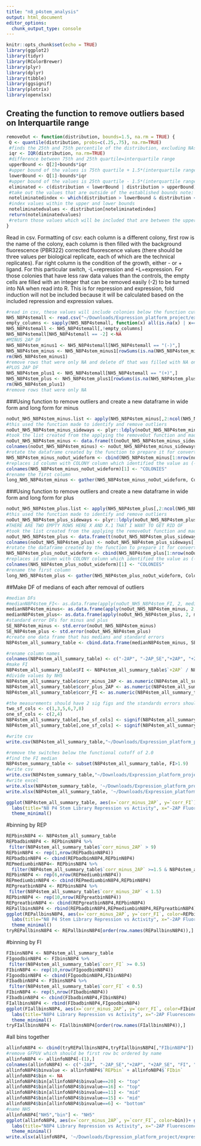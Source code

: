 ```yaml
---
title: "n8_p4stem_analysis"
output: html_document
editor_options: 
  chunk_output_type: console
---
```


```r
knitr::opts_chunk$set(echo = TRUE)
library(ggplot2)
library(tidyr)
library(RColorBrewer)
library(plyr)
library(dplyr)
library(tibble)
library(ggsignif)
library(plotrix)
library(openxlsx)
```

## Creating the function to remove outliers based on Interquartile range
```r
removeOut <- function(distribution, bounds=1.5, na.rm = TRUE) {
 Q <- quantile(distribution, probs=c(.25,.75), na.rm=TRUE) 
 #finds the 25th and 75th percentile of the distribution, excluding NAs
 iqr <- IQR(distribution, na.rm=TRUE)
 #difference between 75th and 25th quartile=interquartile range
 upperBound <- Q[2]+bounds*iqr
 #upper bound of the values is 75th quartile + 1.5*(interquartile range) note: that 1.5 can be varied by changing bound
 lowerBound <- Q[1]-bounds*iqr
 #upper bound of the values is 25th quartile - 1.5*(interquartile range)
 eliminated <- c(distribution < lowerBound | distribution > upperBound)
 #take out the values that are outside of the established bounds note: that 1.5 can be varied by changing bound
 noteliminatedindex <- which(distribution > lowerBound & distribution < upperBound)
 #index values within the upper and lower bounds
 noteliminatedvalues <- distribution[noteliminatedindex]
 return(noteliminatedvalues)
 #return those values which will be included that are between the upper and lower bounds 
}
```

Read in csv.
Formatting of csv: each column is a different colony, first row is the name of the colony, each column is then filled with the background fluorescence (PBR322) corrected fluorescence values (there should be three values per biological replicate, each of which are the technical replicates). Far right column is the condition of the growth, either - or + ligand. For this particular switch, -L=repression and +L=expression. For those colonies that have less raw data values than the controls, the empty cells are filled with an integer that can be removed easily (-2) to be turned into NA when read into R. 
This is for repression and expression, fold induction will not be included because it will be calculated based on the included repression and expression values.
```r
#read in csv, these values will include colonies below the function cut off which has been defined here as 2.0
NH5_N8P4stemall <- read.csv("~/Downloads/Expression_platform_project/expression_platform_files/stem8_library_data.csv", header=T)
empty_columns <- sapply(NH5_N8P4stemall, function(x) all(is.na(x) | x==""))
NH5_N8P4stemall <- NH5_N8P4stemall[,!empty_columns]
NH5_N8P4stemall[NH5_N8P4stemall == -2] <-NA
#MINUS 2AP DF
NH5_N8P4stem_minus1 <- NH5_N8P4stemall[NH5_N8P4stemall == "(-)",]
NH5_N8P4stem_minus <- NH5_N8P4stem_minus1[rowSums(is.na(NH5_N8P4stem_minus1)) !=ncol(NH5_N8P4stem_minus1),]
rm(NH5_N8P4stem_minus1)
#remove rows that were only NA and delete df that was filled with NA only columns
#PLUS 2AP DF
NH5_N8P4stem_plus1 <- NH5_N8P4stemall[NH5_N8P4stemall == "(+)",]
NH5_N8P4stem_plus <- NH5_N8P4stem_plus1[rowSums(is.na(NH5_N8P4stem_plus1)) !=ncol(NH5_N8P4stem_plus1),]
rm(NH5_N8P4stem_plus1)
#remove rows that were only NA 
```

###Using function to remove outliers and create a new dataframe in wide form and long form for minus
```r
noOut_NH5_N8P4stem_minus.list <- apply(NH5_N8P4stem_minus[,2:ncol(NH5_N8P4stem_minus)], 2, removeOut, na.rm=TRUE)
#this used the function made to identify and remove outliers 
noOut_NH5_N8P4stem_minus_sideways <- plyr::ldply(noOut_NH5_N8P4stem_minus.list, rbind)
#took the list created from the applying the removeOut function and made it into a dataframe 
noOut_NH5_N8P4stem_minus <- data.frame(t(noOut_NH5_N8P4stem_minus_sideways[-1]))
colnames(noOut_NH5_N8P4stem_minus) <- noOut_NH5_N8P4stem_minus_sideways[,1]
#rotate the dataframe created by the function to prepare it for converting to long form 
NH5_N8P4stem_minus_noOut_wideform <- cbind(NH5_N8P4stem_minus[1:nrow(noOut_NH5_N8P4stem_minus),1], noOut_NH5_N8P4stem_minus[,1:ncol(noOut_NH5_N8P4stem_minus)])
#replaces id column with COLONY column which identified the value as (-) or (+)
colnames(NH5_N8P4stem_minus_noOut_wideform)[1] <- "COLONIES"
#rename the first column 
long_NH5_N8P4stem_minus <- gather(NH5_N8P4stem_minus_noOut_wideform, Colony_Name, Fluorescence, -COLONIES)
```

###Using function to remove outliers and create a new dataframe in wide form and long form for plus
```r

noOut_NH5_N8P4stem_plus.list <- apply(NH5_N8P4stem_plus[,2:ncol(NH5_N8P4stem_plus)], 2, removeOut, na.rm=TRUE)
#this used the function made to identify and remove outliers 
noOut_NH5_N8P4stem_plus_sideways <- plyr::ldply(noOut_NH5_N8P4stem_plus.list, rbind)
#THERE ARE TWO EMPTY ROWS HERE X AND X.1 THAT I WANT TO GET RID OF 
#took the list created from the applying the removeOut function and made it into a dataframe 
noOut_NH5_N8P4stem_plus <- data.frame(t(noOut_NH5_N8P4stem_plus_sideways[-1]))
colnames(noOut_NH5_N8P4stem_plus) <- noOut_NH5_N8P4stem_plus_sideways[,1]
#rotate the dataframe created by the function to prepare it for converting to long form 
NH5_N8P4stem_plus_noOut_wideform <- cbind(NH5_N8P4stem_plus[1:nrow(noOut_NH5_N8P4stem_plus),1], noOut_NH5_N8P4stem_plus[,1:ncol(noOut_NH5_N8P4stem_plus)])
#replaces id column with COLONY column which identified the value as (-) or (+)
colnames(NH5_N8P4stem_plus_noOut_wideform)[1] <- "COLONIES"
#rename the first column 
long_NH5_N8P4stem_plus <- gather(NH5_N8P4stem_plus_noOut_wideform, Colony_Name, Fluorescence, -COLONIES)
```

##Make DF of medians of each after removal of outliers 
```r
#median DFs
#medianN8P4stem_FI<- as.data.frame(apply(noOut_NH5_N8P4stem_FI, 2, median, na.rm=TRUE))
medianN8P4stem_minus<- as.data.frame(apply(noOut_NH5_N8P4stem_minus, 2, median, na.rm=TRUE))
medianN8P4stem_plus<- as.data.frame(apply(noOut_NH5_N8P4stem_plus, 2, median, na.rm=TRUE))
#standard error DFs for minus and plus
SE_N8P4stem_minus <- std.error(noOut_NH5_N8P4stem_minus)
SE_N8P4stem_plus <- std.error(noOut_NH5_N8P4stem_plus)
#create one data frame that has medians and standard errors
N8P4stem_all_summary_table <- cbind.data.frame(medianN8P4stem_minus, SE_N8P4stem_minus, medianN8P4stem_plus, SE_N8P4stem_plus)

#rename column names
colnames(N8P4stem_all_summary_table) <- c("-2AP", "-2AP_SE","+2AP", "+2AP_SE")
#make FI
N8P4stem_all_summary_table$FI <- N8P4stem_all_summary_table$`+2AP` / N8P4stem_all_summary_table$`-2AP`
#divide values by NH5
N8P4stem_all_summary_table$corr_minus_2AP <- as.numeric(N8P4stem_all_summary_table$'-2AP')/N8P4stem_all_summary_table[c("NH5"),c("-2AP")]
N8P4stem_all_summary_table$corr_plus_2AP <- as.numeric(N8P4stem_all_summary_table$'+2AP')/N8P4stem_all_summary_table[c("NH5"),c("+2AP")]
N8P4stem_all_summary_table$corr_FI <- as.numeric(N8P4stem_all_summary_table$FI)/N8P4stem_all_summary_table[c("NH5"),c("FI")]

#the measurements should have 2 sig figs and the standards errors should have 1 sig fig
two_sf_cols <- c(1,3,5,6,7,8)
one_sf_cols <- c(2,4)
N8P4stem_all_summary_table[,two_sf_cols] <- signif(N8P4stem_all_summary_table[,two_sf_cols],2)
N8P4stem_all_summary_table[,one_sf_cols] <- signif(N8P4stem_all_summary_table[,one_sf_cols],1)

#write csv
write.csv(N8P4stem_all_summary_table,"~/Downloads/Expression_platform_project/expression_platform_files/analysis/output_files/n8_P4stem/N8P4stem_all_summary_table.csv", row.names = TRUE)

#remove the switches below the functional cutoff of 2.0
#find the FI median
N8P4stem_summary_table <- subset(N8P4stem_all_summary_table, FI>1.9)
#write csv
write.csv(N8P4stem_summary_table,"~/Downloads/Expression_platform_project/expression_platform_files/analysis/output_files/n8_P4stem/N8P4stem_summary_table.csv", row.names = TRUE)
#write excel
write.xlsx(N8P4stem_summary_table, '~/Downloads/Expression_platform_project/expression_platform_files/analysis/output_files/n8_P4stem/N8P4stem_summary_table.xlsx', rowNames = TRUE)
write.xlsx(N8P4stem_all_summary_table, '~/Downloads/Expression_platform_project/expression_platform_files/analysis/output_files/n8_P4stem/N8P4stem_all_summary_table.xlsx', rowNames = TRUE)

ggplot(N8P4stem_all_summary_table, aes(x=`corr_minus_2AP`, y=`corr_FI`))+ geom_point(size=2, alpha=1, show.legend = FALSE)+
  labs(title="N8 P4 Stem Library Repression vs Activity", x="-2AP Fluorescence", y="Fold Induction")+
  theme_minimal()
```
#binning by REP
```r
REPbinsN8P4 <- N8P4stem_all_summary_table
REPbadbinN8P4 <- REPbinsN8P4 %>% 
 filter(N8P4stem_all_summary_table$`corr_minus_2AP` > 9)
REPbinN8P4 <- rep(1,nrow(REPbadbinN8P4))
REPbadbinN8P4 <- cbind(REPbadbinN8P4,REPbinN8P4)
REPmediumbinN8P4<- REPbinsN8P4 %>% 
  filter(N8P4stem_all_summary_table$`corr_minus_2AP` >=1.5 & N8P4stem_all_summary_table$`corr_minus_2AP` <=9)
REPbinN8P4 <- rep(6,nrow(REPmediumbinN8P4))
REPmediumbinN8P4 <- cbind(REPmediumbinN8P4,REPbinN8P4)
REPgreatbinN8P4 <- REPbinsN8P4 %>% 
 filter(N8P4stem_all_summary_table$`corr_minus_2AP` < 1.5)
REPbinN8P4 <- rep(10,nrow(REPgreatbinN8P4))
REPgreatbinN8P4 <- cbind(REPgreatbinN8P4,REPbinN8P4)
REPallbinsN8P4 <- rbind(REPbadbinN8P4,REPmediumbinN8P4,REPgreatbinN8P4)
ggplot(REPallbinsN8P4, aes(x=`corr_minus_2AP`, y=`corr_FI`, color=REPbinN8P4))+ geom_point(size=2, alpha=1, show.legend = FALSE)+
  labs(title="N8 P4 Stem Library Repression vs Activity", x="-2AP Fluorescence", y="Fold Induction")+
  theme_minimal()
tryREPallbinsN8P4 <- REPallbinsN8P4[order(row.names(REPallbinsN8P4)),]
```

#binning by FI
```r
FIbinsN8P4 <- N8P4stem_all_summary_table
FIgoodbinN8P4 <- FIbinsN8P4 %>% 
 filter(N8P4stem_all_summary_table$`corr_FI` >= 0.5)
FIbinN8P4 <- rep(10,nrow(FIgoodbinN8P4))
FIgoodbinN8P4 <- cbind(FIgoodbinN8P4,FIbinN8P4)
FIbadbinN8P4 <- FIbinsN8P4 %>% 
 filter(N8P4stem_all_summary_table$`corr_FI` < 0.5)
FIbinN8P4 <- rep(5,nrow(FIbadbinN8P4))
FIbadbinN8P4 <- cbind(FIbadbinN8P4,FIbinN8P4)
FIallbinsN8P4 <- rbind(FIbadbinN8P4,FIgoodbinN8P4)
ggplot(FIallbinsN8P4, aes(x=`corr_minus_2AP`, y=`corr_FI`, color=FIbinN8P4))+ geom_point(size=2, alpha=1, show.legend = FALSE)+
  labs(title="N8P4 Library Repression vs Activity", x="-2AP Fluorescence", y="Fold Induction")+
  theme_minimal()
tryFIallbinsN8P4 <- FIallbinsN8P4[order(row.names(FIallbinsN8P4)),]
```
#all bins together
```r
allinfoN8P4 <- cbind(tryREPallbinsN8P4,tryFIallbinsN8P4[,"FIbinN8P4"])
#remove GFPUV which should be first row bc ordered by name
allinfoN8P4 <- allinfoN8P4[-(1),]
colnames(allinfoN8P4) <- c("-2AP", "-2AP_SE","+2AP", "+2AP_SE", "FI", "corr_minus_2AP", "corr_plus_2AP", "corr_FI", "REPbin", "FIbin")
allinfoN8P4$binvalue <- allinfoN8P4$`REPbin` + allinfoN8P4$`FIbin`
allinfoN8P4$bin <- NA
allinfoN8P4$bin[allinfoN8P4$binvalue==20] <- "top"
allinfoN8P4$bin[allinfoN8P4$binvalue==16] <- "top"
allinfoN8P4$bin[allinfoN8P4$binvalue==11] <- "mid"
allinfoN8P4$bin[allinfoN8P4$binvalue==15] <- "mid"
allinfoN8P4$bin[allinfoN8P4$binvalue==6] <- "bottom"
#name NH5
allinfoN8P4["NH5","bin"] <- "NH5"
ggplot(allinfoN8P4, aes(x=`corr_minus_2AP`, y=`corr_FI`, color=bin))+ geom_point(size=2, alpha=1, show.legend = FALSE)+
  labs(title="N8P4 Library Repression vs Activity", x="-2AP Fluorescence", y="Fold Induction")+
  theme_minimal()
write.xlsx(allinfoN8P4, '~/Downloads/Expression_platform_project/expression_platform_files/analysis/output_files/n8_P4stem//N8P4_binning.xlsx', rowNames = TRUE)
```